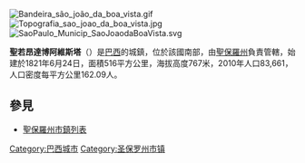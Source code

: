 {{Coord|21|58|09|S|46|47|53|W|scale:50000|display=title}}
[[Image:Bandeira_são_joão_da_boa_vista.gif|right]]
[[Image:Topografia_sao_joao_da_boa_vista.jpg|right]]
[[Image:SaoPaulo_Municip_SaoJoaodaBoaVista.svg|right]]

'''聖若昂達博阿維斯塔'''（{{lang-pt|São João da Boa Vista}}）是[[巴西|巴西]]的城鎮，位於該國南部，由[[聖保羅州|聖保羅州]]負責管轄，始建於1821年6月24日，面積516平方公里，海拔高度767米，2010年人口83,661，人口密度每平方公里162.09人。

== 參見 ==
*[[聖保羅州市鎮列表|聖保羅州市鎮列表]]

{{Brazil-geo-stub}}

[[Category:巴西城市|Category:巴西城市]]

{{圣保罗州市镇}}
[[Category:圣保罗州市镇|Category:圣保罗州市镇]]